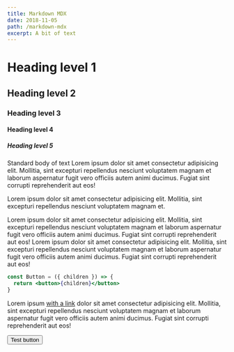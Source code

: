 ```yaml
---
title: Markdown MDX
date: 2018-11-05
path: /markdown-mdx
excerpt: A bit of text
---
```



# Heading level 1

## Heading level 2

### Heading level 3

#### Heading level 4

##### Heading level 5

Standard body of text Lorem ipsum dolor sit amet consectetur adipisicing elit. Mollitia, sint excepturi repellendus nesciunt voluptatem magnam et laborum aspernatur fugit vero officiis autem animi ducimus. Fugiat sint corrupti reprehenderit aut eos!

Lorem ipsum dolor sit amet consectetur adipisicing elit. Mollitia, sint excepturi repellendus nesciunt voluptatem magnam et.

Lorem ipsum dolor sit amet consectetur adipisicing elit. Mollitia, sint excepturi repellendus nesciunt voluptatem magnam et laborum aspernatur fugit vero officiis autem animi ducimus. Fugiat sint corrupti reprehenderit aut eos!
Lorem ipsum dolor sit amet consectetur adipisicing elit. Mollitia, sint excepturi repellendus nesciunt voluptatem magnam et laborum aspernatur fugit vero officiis autem animi ducimus. Fugiat sint corrupti reprehenderit aut eos!

```jsx
const Button = ({ children }) => {
  return <button>{children}</button>
}
```

Lorem ipsum [with a link](#0) dolor sit amet consectetur adipisicing elit. Mollitia, sint excepturi repellendus nesciunt voluptatem magnam et laborum aspernatur fugit vero officiis autem animi ducimus. Fugiat sint corrupti reprehenderit aut eos!

<Button>Test button</Button>
